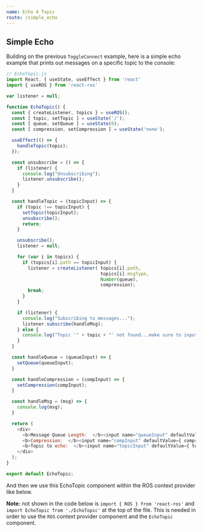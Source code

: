 ```yaml
---
name: Echo A Topic
route: /simple_echo
---
```


## Simple Echo

Building on the previous `ToggleConnect` example, here is a simple echo example that prints out messages on a specific topic to the console:

```javascript
// EchoTopic.js
import React, { useState, useEffect } from 'react'
import { useROS } from 'react-ros'

var listener = null;

function EchoTopic() {
  const { createListener, topics } = useROS();
  const [ topic, setTopic ] = useState('/');
  const [ queue, setQueue ] = useState(0);
  const [ compression, setCompression ] = useState('none');

  useEffect(() => {
    handleTopic(topic);
  });

  const unsubscribe = () => {
    if (listener) {
      console.log("Unsubscribing");
      listener.unsubscribe();
    }
  }

  const handleTopic = (topicInput) => {
    if (topic !== topicInput) {
      setTopic(topicInput);
      unsubscribe();
      return;
    }

    unsubscribe();
    listener = null;

    for (var i in topics) {
      if (topics[i].path == topicInput) {
        listener = createListener( topics[i].path,
                                   topics[i].msgType,
                                   Number(queue),
                                   compression);
        break;
      }
    }

    if (listener) {
      console.log("Subscribing to messages...");
      listener.subscribe(handleMsg);
    } else {
      console.log("Topic '" + topic + "' not found...make sure to input the full topic path - including the leading '/'");
    }
  }

  const handleQueue = (queueInput) => {
    setQueue(queueInput);
  }

  const handleCompression = (compInput) => {
    setCompression(compInput);
  }

  const handleMsg = (msg) => {
    console.log(msg);
  }

  return (
    <div>
      <b>Message Queue Length:  </b><input name="queueInput" defaultValue={ queue } onChange={event => handleQueue(event.target.value)} />  <br />
      <b>Compression:  </b><input name="compInput" defaultValue={ compression } onChange={event => handleCompression(event.target.value)} />  <br />
      <b>Topic to echo:  </b><input name="topicInput" defaultValue={ topic } onChange={event => handleTopic(event.target.value)} />  <br />
    </div>
  );
}

export default EchoTopic;
```

And then we use this EchoTopic component within the ROS context provider like below.

**Note:** not shown in the code below is `import { ROS } from 'react-ros'` and `import EchoTopic from './EchoTopic'` at the top of the file. This is needed in order to use the `ROS` context provider component and the `EchoTopic` component.

 


<Playground>
  <ROS>
    <ToggleConnect />
    <EchoTopic />
  </ROS>
</Playground>

